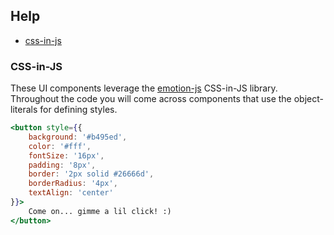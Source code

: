 ## Help
* [css-in-js](#CSS-in-JS)

### CSS-in-JS 
These UI components leverage the [emotion-js](emotion.sh) CSS-in-JS library. Throughout the code you will come across components that use the object-literals for defining styles. 

```.jsx
<button style={{
    background: '#b495ed',
    color: '#fff',
    fontSize: '16px',
    padding: '8px',
    border: '2px solid #26666d',
    borderRadius: '4px',
    textAlign: 'center'
}}>
    Come on... gimme a lil click! :)
</button>
```

